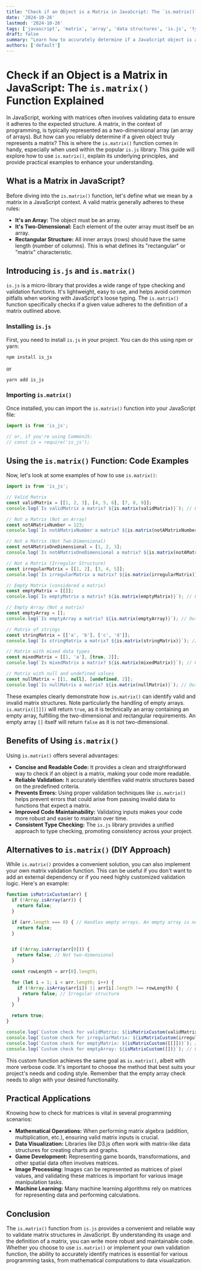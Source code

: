 ```yaml
---
title: "Check if an Object is a Matrix in JavaScript: The `is.matrix()` Function Explained"
date: '2024-10-26'
lastmod: '2024-10-26'
tags: ['javascript', 'matrix', 'array', 'data structures', 'is.js', 'type checking', 'function', 'programming']
draft: false
summary: "Learn how to accurately determine if a JavaScript object is a matrix using the `is.matrix()` function from the is.js library.  This comprehensive guide provides code examples and explanations to ensure robust matrix validation in your JavaScript applications."
authors: ['default']
---
```


# Check if an Object is a Matrix in JavaScript: The `is.matrix()` Function Explained

In JavaScript, working with matrices often involves validating data to ensure it adheres to the expected structure. A matrix, in the context of programming, is typically represented as a two-dimensional array (an array of arrays).  But how can you reliably determine if a given object truly represents a matrix?  This is where the `is.matrix()` function comes in handy, especially when used within the popular `is.js` library. This guide will explore how to use `is.matrix()`, explain its underlying principles, and provide practical examples to enhance your understanding.

## What is a Matrix in JavaScript?

Before diving into the `is.matrix()` function, let's define what we mean by a matrix in a JavaScript context.  A valid matrix generally adheres to these rules:

*   **It's an Array:** The object must be an array.
*   **It's Two-Dimensional:** Each element of the outer array must itself be an array.
*   **Rectangular Structure:**  All inner arrays (rows) should have the same length (number of columns). This is what defines its "rectangular" or "matrix" characteristic.

## Introducing `is.js` and `is.matrix()`

`is.js` is a micro-library that provides a wide range of type checking and validation functions.  It's lightweight, easy to use, and helps avoid common pitfalls when working with JavaScript's loose typing.  The `is.matrix()` function specifically checks if a given value adheres to the definition of a matrix outlined above.

### Installing `is.js`

First, you need to install `is.js` in your project. You can do this using npm or yarn:

```bash
npm install is_js
```

or

```bash
yarn add is_js
```

### Importing `is.matrix()`

Once installed, you can import the `is.matrix()` function into your JavaScript file:

```javascript
import is from 'is_js';

// or, if you're using CommonJS:
// const is = require('is_js');
```

## Using the `is.matrix()` Function: Code Examples

Now, let's look at some examples of how to use `is.matrix()`:

```javascript
import is from 'is_js';

// Valid Matrix
const validMatrix = [[1, 2, 3], [4, 5, 6], [7, 8, 9]];
console.log(`Is validMatrix a matrix? ${is.matrix(validMatrix)}`); // Output: true

// Not a Matrix (Not an Array)
const notAMatrixNumber = 123;
console.log(`Is notAMatrixNumber a matrix? ${is.matrix(notAMatrixNumber)}`); // Output: false

// Not a Matrix (Not Two-Dimensional)
const notAMatrixOneDimensional = [1, 2, 3];
console.log(`Is notAMatrixOneDimensional a matrix? ${is.matrix(notAMatrixOneDimensional)}`); // Output: false

// Not a Matrix (Irregular Structure)
const irregularMatrix = [[1, 2], [3, 4, 5]];
console.log(`Is irregularMatrix a matrix? ${is.matrix(irregularMatrix)}`); // Output: false

// Empty Matrix (considered a matrix)
const emptyMatrix = [[]];
console.log(`Is emptyMatrix a matrix? ${is.matrix(emptyMatrix)}`); // Output: true

// Empty Array (Not a matrix)
const emptyArray = [];
console.log(`Is emptyArray a matrix? ${is.matrix(emptyArray)}`); // Output: false

// Matrix of strings
const stringMatrix = [['a', 'b'], ['c', 'd']];
console.log(`Is stringMatrix a matrix? ${is.matrix(stringMatrix)}`); // Output: true

// Matrix with mixed data types
const mixedMatrix = [[1, 'a'], [true, 2]];
console.log(`Is mixedMatrix a matrix? ${is.matrix(mixedMatrix)}`); // Output: true

// Matrix with null and undefined values
const nullMatrix = [[1, null], [undefined, 2]];
console.log(`Is nullMatrix a matrix? ${is.matrix(nullMatrix)}`); // Output: true
```

These examples clearly demonstrate how `is.matrix()` can identify valid and invalid matrix structures. Note particularly the handling of empty arrays. `is.matrix([[]])` will return `true`, as it is technically an array containing an empty array, fulfilling the two-dimensional and rectangular requirements. An empty array `[]` itself will return `false` as it is not two-dimensional.

## Benefits of Using `is.matrix()`

Using `is.matrix()` offers several advantages:

*   **Concise and Readable Code:**  It provides a clean and straightforward way to check if an object is a matrix, making your code more readable.
*   **Reliable Validation:** It accurately identifies valid matrix structures based on the predefined criteria.
*   **Prevents Errors:**  Using proper validation techniques like `is.matrix()` helps prevent errors that could arise from passing invalid data to functions that expect a matrix.
*   **Improved Code Maintainability:** Validating inputs makes your code more robust and easier to maintain over time.
*   **Consistent Type Checking:** The `is.js` library provides a unified approach to type checking, promoting consistency across your project.

## Alternatives to `is.matrix()` (DIY Approach)

While `is.matrix()` provides a convenient solution, you can also implement your own matrix validation function. This can be useful if you don't want to add an external dependency or if you need highly customized validation logic.  Here's an example:

```javascript
function isMatrixCustom(arr) {
  if (!Array.isArray(arr)) {
    return false;
  }

  if (arr.length === 0) { // Handles empty arrays. An empty array is not a matrix according to is.js
    return false;
  }


  if (!Array.isArray(arr[0])) {
    return false; // Not two-dimensional
  }

  const rowLength = arr[0].length;

  for (let i = 1; i < arr.length; i++) {
    if (!Array.isArray(arr[i]) || arr[i].length !== rowLength) {
      return false; // Irregular structure
    }
  }

  return true;
}

console.log(`Custom check for validMatrix: ${isMatrixCustom(validMatrix)}`); // Output: true
console.log(`Custom check for irregularMatrix: ${isMatrixCustom(irregularMatrix)}`); // Output: false
console.log(`Custom check for emptyMatrix: ${isMatrixCustom([[]])}`); // Output: true
console.log(`Custom check for emptyArray: ${isMatrixCustom([])}`); // Output: false

```

This custom function achieves the same goal as `is.matrix()`, albeit with more verbose code.  It's important to choose the method that best suits your project's needs and coding style. Remember that the empty array check needs to align with your desired functionality.

## Practical Applications

Knowing how to check for matrices is vital in several programming scenarios:

*   **Mathematical Operations:**  When performing matrix algebra (addition, multiplication, etc.), ensuring valid matrix inputs is crucial.
*   **Data Visualization:** Libraries like D3.js often work with matrix-like data structures for creating charts and graphs.
*   **Game Development:** Representing game boards, transformations, and other spatial data often involves matrices.
*   **Image Processing:** Images can be represented as matrices of pixel values, and validating these matrices is important for various image manipulation tasks.
*   **Machine Learning:** Many machine learning algorithms rely on matrices for representing data and performing calculations.

## Conclusion

The `is.matrix()` function from `is.js` provides a convenient and reliable way to validate matrix structures in JavaScript. By understanding its usage and the definition of a matrix, you can write more robust and maintainable code.  Whether you choose to use `is.matrix()` or implement your own validation function, the ability to accurately identify matrices is essential for various programming tasks, from mathematical computations to data visualization.